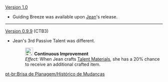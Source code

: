 {{Change History/Header}}
[[Version 1.0]]
*Guiding Breeze was available upon [[Jean]]'s release.
----
[[Version 0.9.9]] (CTB3)
*Jean's 3rd Passive Talent was different.
*:[[File:Talent_Continuous_Improvement.png|25px]] '''Continuous Improvement'''
*:''Effect:'' When Jean crafts [[Character Talent Materials|Talent Materials]], she has a 20% chance to receive an additional crafted item.
<noinclude>


[[pt-br:Brisa de Planagem/Histórico de Mudanças]]
</noinclude>